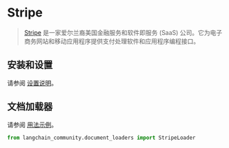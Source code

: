 # Stripe

>[Stripe](https://stripe.com/en-ca) 是一家爱尔兰裔美国金融服务和软件即服务 (SaaS) 公司。它为电子商务网站和移动应用程序提供支付处理软件和应用程序编程接口。


## 安装和设置

请参阅 [设置说明](/docs/integrations/document_loaders/stripe)。

## 文档加载器

请参阅 [用法示例](/docs/integrations/document_loaders/stripe)。

```python
from langchain_community.document_loaders import StripeLoader
```
